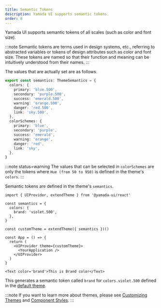```yaml
---
title: Semantic Tokens
description: Yamada UI supports semantic tokens.
order: 8
---
```


Yamada UI supports semantic tokens of all scales (such as color and font size).

:::note
Semantic tokens are terms used in design systems, etc., referring to abstracted variables or tokens of design attributes such as color and font size. These tokens are named so that their function and meaning can be intuitively understood from their names.
:::

The values that are actually set are as follows.

```ts
export const semantics: ThemeSemantics = {
  colors: {
    primary: 'blue.500',
    secondary: 'purple.500',
    success: 'emerald.500',
    warning: 'orange.500',
    danger: 'red.500',
    link: 'sky.500',
  },
  colorSchemes: {
    primary: 'blue',
    secondary: 'purple',
    success: 'emerald',
    warning: 'orange',
    danger: 'red',
    link: 'sky',
  },
}
```

:::note status=warning
The values that can be selected in `colorSchemes` are only the tokens where `Hue (from 50 to 950)` is defined in the theme's `colors`.
:::

Semantic tokens are defined in the theme's `semantics`.

```tsx live=false
import { UIProvider, extendTheme } from '@yamada-ui/react'

const semantics = {
  colors: {
    brand: 'violet.500',
  },
}

const customTheme = extendTheme({ semantics })()

const App = () => {
  return (
    <UIProvider theme={customTheme}>
      <YourApplication />
    </UIProvider>
  )
}
```

```tsx live=false
<Text color='brand'>This is Brand color</Text>
```

This generates a semantic token called `brand` for `colors.violet.500` defined in the [default theme](/styled-system/theming/default-theme).

:::note
If you want to learn more about themes, please see [Customizing Themes](/styled-system/theming/customize-theme) and [Component Styles](/styled-system/theming/component-style).
:::
